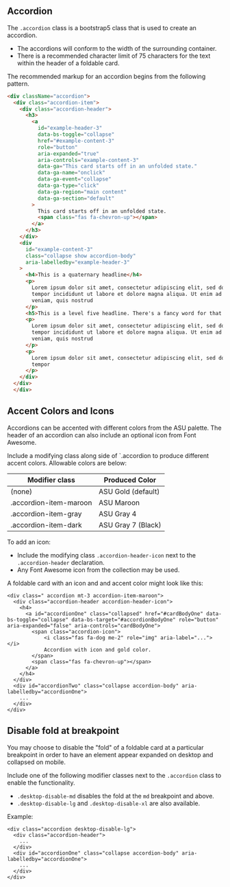 
<Meta title="Docs/Accordions" />

## Accordion

The `.accordion` class is a bootstrap5 class that is used to create an accordion.

- The accordions will conform to the width of the surrounding container.
- There is a recommended character limit of 75 characters for the text within the header of a foldable card.

The recommended markup for an accordion begins from the following pattern.

```html
<div className="accordion">
  <div class="accordion-item">
    <div class="accordion-header">
      <h3>
        <a
          id="example-header-3"
          data-bs-toggle="collapse"
          href="#example-content-3"
          role="button"
          aria-expanded="true"
          aria-controls="example-content-3"
          data-ga="This card starts off in an unfolded state."
          data-ga-name="onclick"
          data-ga-event="collapse"
          data-ga-type="click"
          data-ga-region="main content"
          data-ga-section="default"
        >
          This card starts off in an unfolded state.
          <span class="fas fa-chevron-up"></span>
        </a>
      </h3>
    </div>
    <div
      id="example-content-3"
      class="collapse show accordion-body"
      aria-labelledby="example-header-3"
    >
      <h4>This is a quaternary headline</h4>
      <p>
        Lorem ipsum dolor sit amet, consectetur adipiscing elit, sed do eiusmod
        tempor incididunt ut labore et dolore magna aliqua. Ut enim ad minim
        veniam, quis nostrud
      </p>
      <h5>This is a level five headline. There's a fancy word for that too.</h5>
      <p>
        Lorem ipsum dolor sit amet, consectetur adipiscing elit, sed do eiusmod
        tempor incididunt ut labore et dolore magna aliqua. Ut enim ad minim
        veniam, quis nostrud
      </p>
      <p>
        Lorem ipsum dolor sit amet, consectetur adipiscing elit, sed do eiusmod
        tempor
      </p>
    </div>
  </div>
  </div>
```

## Accent Colors and Icons

Accordions can be accented with different colors from the ASU palette. The header of an accordion can also include an optional icon from Font Awesome.

Include a modifying class along side of `.accordion to produce different accent colors. Allowable colors are below:

| Modifier class | Produced Color     |
| -------------- | ------------------ |
| (none)         | ASU Gold (default) |
| .accordion-item-maroon   | ASU Maroon         |
| .accordion-item-gray     | ASU Gray 4         |
| .accordion-item-dark     | ASU Gray 7 (Black) |

To add an icon:

- Include the modifying class `.accordion-header-icon` next to the `.accordion-header` declaration.
- Any Font Awesome icon from the collection may be used.

A foldable card with an icon and and accent color might look like this:

```
<div class=" accordion mt-3 accordion-item-maroon">
  <div class="accordion-header accordion-header-icon">
    <h4>
      <a id="accordionOne" class="collapsed" href="#cardBodyOne" data-bs-toggle="collapse" data-bs-target="#accordionBodyOne" role="button" aria-expanded="false" aria-controls="cardBodyOne">
        <span class="accordion-icon">
            <i class="fas fa-dog me-2" role="img" aria-label="..."></i>
            Accordion with icon and gold color.
        </span>
        <span class="fas fa-chevron-up"></span>
      </a>
    </h4>
  </div>
  <div id="accordionTwo" class="collapse accordion-body" aria-labelledby="accordionOne">
    ...
  </div>
</div>
```

## Disable fold at breakpoint

You may choose to disable the "fold" of a foldable card at a particular breakpoint in order to have an element appear expanded on desktop and collapsed on mobile.

Include one of the following modifier classes next to the `.accordion` class to enable the functionality.

- `.desktop-disable-md` disables the fold at the `md` breakpoint and above.
- `.desktop-disable-lg` and `.desktop-disable-xl` are also available.

Example:

```
<div class="accordion desktop-disable-lg">
  <div class="accordion-header">
    ...
  </div>
  <div id="accordionOne" class="collapse accordion-body" aria-labelledby="accordionOne">
    ...
  </div>
</div>
